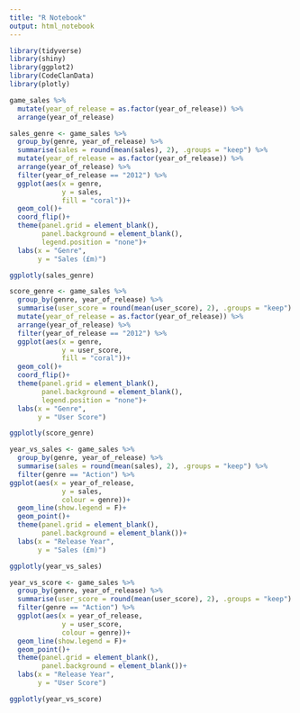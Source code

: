 ```yaml
---
title: "R Notebook"
output: html_notebook
---
```

```r
library(tidyverse)
library(shiny)
library(ggplot2)
library(CodeClanData)
library(plotly)

```
```r
game_sales %>% 
  mutate(year_of_release = as.factor(year_of_release)) %>% 
  arrange(year_of_release)
```



```r
sales_genre <- game_sales %>% 
  group_by(genre, year_of_release) %>% 
  summarise(sales = round(mean(sales), 2), .groups = "keep") %>% 
  mutate(year_of_release = as.factor(year_of_release)) %>% 
  arrange(year_of_release) %>% 
  filter(year_of_release == "2012") %>% 
  ggplot(aes(x = genre,
             y = sales,
             fill = "coral"))+
  geom_col()+
  coord_flip()+
  theme(panel.grid = element_blank(),
        panel.background = element_blank(),
        legend.position = "none")+
  labs(x = "Genre",
       y = "Sales (£m)")
```
```r
ggplotly(sales_genre)
```

```r
score_genre <- game_sales %>% 
  group_by(genre, year_of_release) %>% 
  summarise(user_score = round(mean(user_score), 2), .groups = "keep") %>% 
  mutate(year_of_release = as.factor(year_of_release)) %>% 
  arrange(year_of_release) %>% 
  filter(year_of_release == "2012") %>% 
  ggplot(aes(x = genre,
             y = user_score,
             fill = "coral"))+
  geom_col()+
  coord_flip()+
  theme(panel.grid = element_blank(),
        panel.background = element_blank(),
        legend.position = "none")+
  labs(x = "Genre",
       y = "User Score")
```
```r
ggplotly(score_genre)
```


```r
year_vs_sales <- game_sales %>% 
  group_by(genre, year_of_release) %>% 
  summarise(sales = round(mean(sales), 2), .groups = "keep") %>% 
  filter(genre == "Action") %>% 
ggplot(aes(x = year_of_release,
             y = sales,
             colour = genre))+
  geom_line(show.legend = F)+
  geom_point()+
  theme(panel.grid = element_blank(),
        panel.background = element_blank())+
  labs(x = "Release Year",
       y = "Sales (£m)")
```
```r
ggplotly(year_vs_sales)
```


```r
year_vs_score <- game_sales %>% 
  group_by(genre, year_of_release) %>% 
  summarise(user_score = round(mean(user_score), 2), .groups = "keep") %>% 
  filter(genre == "Action") %>% 
  ggplot(aes(x = year_of_release,
             y = user_score,
             colour = genre))+
  geom_line(show.legend = F)+
  geom_point()+
  theme(panel.grid = element_blank(),
        panel.background = element_blank())+
  labs(x = "Release Year",
       y = "User Score")
```
```r
ggplotly(year_vs_score)
```


